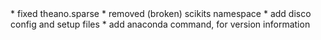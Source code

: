 <Update label="Anaconda 0.8.2 (Jul 18, 2012)" description="">
    * fixed theano.sparse
    * removed (broken) scikits namespace
    * add disco config and setup files
    * add anaconda command, for version information
    
</Update>